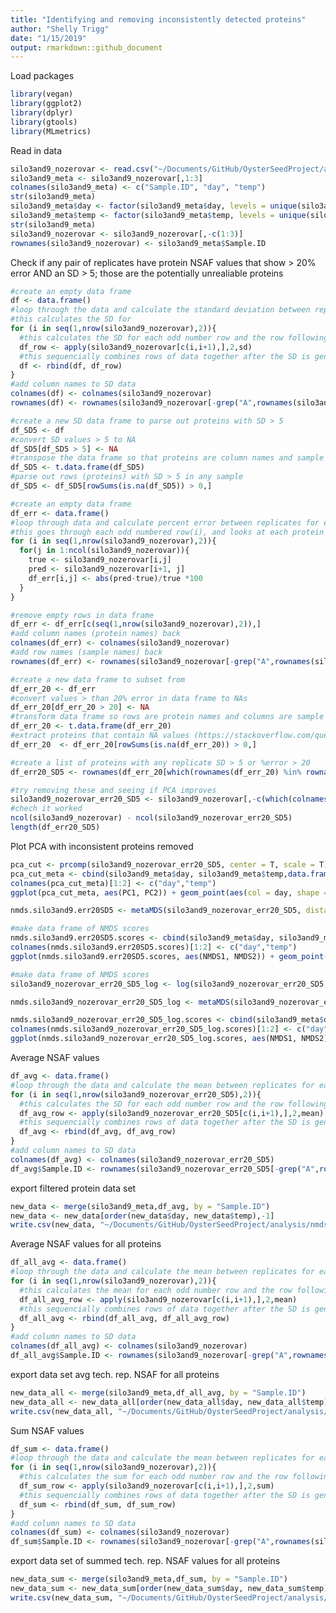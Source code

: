 ```yaml
---
title: "Identifying and removing inconsistently detected proteins"
author: "Shelly Trigg"
date: "1/15/2019"
output: rmarkdown::github_document
---
```


Load packages
```r
library(vegan)
library(ggplot2)
library(dplyr)
library(gtools)
library(MLmetrics)
```

Read in data
```r
silo3and9_nozerovar <- read.csv("~/Documents/GitHub/OysterSeedProject/analysis/nmds_R/silo3and9_nozerovals.csv", stringsAsFactors = FALSE)
silo3and9_meta <- silo3and9_nozerovar[,1:3]
colnames(silo3and9_meta) <- c("Sample.ID", "day", "temp")
str(silo3and9_meta)
silo3and9_meta$day <- factor(silo3and9_meta$day, levels = unique(silo3and9_meta$day))
silo3and9_meta$temp <- factor(silo3and9_meta$temp, levels = unique(silo3and9_meta$temp))
str(silo3and9_meta)
silo3and9_nozerovar <- silo3and9_nozerovar[,-c(1:3)]
rownames(silo3and9_nozerovar) <- silo3and9_meta$Sample.ID

```

Check if any pair of replicates have protein NSAF values that show > 20% error AND an SD > 5; those are the potentially unrealiable proteins
```r
#create an empty data frame
df <- data.frame()
#loop through the data and calculate the standard deviation between replicates for each protein
#this calculates the SD for 
for (i in seq(1,nrow(silo3and9_nozerovar),2)){
  #this calculates the SD for each odd number row and the row following it
  df_row <- apply(silo3and9_nozerovar[c(i,i+1),],2,sd)
  #this sequencially combines rows of data together after the SD is generated
  df <- rbind(df, df_row)
}
#add column names to SD data
colnames(df) <- colnames(silo3and9_nozerovar)
rownames(df) <- rownames(silo3and9_nozerovar[-grep("A",rownames(silo3and9_nozerovar)),])

#create a new SD data frame to parse out proteins with SD > 5
df_SD5 <- df
#convert SD values > 5 to NA
df_SD5[df_SD5 > 5] <- NA
#transpose the data frame so that proteins are column names and sample number is row names
df_SD5 <- t.data.frame(df_SD5)
#parse out rows (proteins) with SD > 5 in any sample
df_SD5 <- df_SD5[rowSums(is.na(df_SD5)) > 0,]

#create an empty data frame
df_err <- data.frame()
#loop through data and calculate percent error between replicates for each protein
#this goes through each odd numbered row(i), and looks at each protein (j) in each odd row then computes the percent error by comparing it to the protein (j) in the odd row + 1 (i + 1). The computed percent error is filled into the empty data frame using the same coordinates as its origin. 
for (i in seq(1,nrow(silo3and9_nozerovar),2)){
  for(j in 1:ncol(silo3and9_nozerovar)){
    true <- silo3and9_nozerovar[i,j]
    pred <- silo3and9_nozerovar[i+1, j]
    df_err[i,j] <- abs(pred-true)/true *100
  }  
}    

#remove empty rows in data frame
df_err <- df_err[c(seq(1,nrow(silo3and9_nozerovar),2)),]  
#add column names (protein names) back
colnames(df_err) <- colnames(silo3and9_nozerovar)
#add row names (sample names) back
rownames(df_err) <- rownames(silo3and9_nozerovar[-grep("A",rownames(silo3and9_nozerovar)),])

#create a new data frame to subset from
df_err_20 <- df_err
#convert values > than 20% error in data frame to NAs
df_err_20[df_err_20 > 20] <- NA
#transform data frame so rows are protein names and columns are sample names
df_err_20 <- t.data.frame(df_err_20)
#extract proteins that contain NA values (https://stackoverflow.com/questions/7980622/subset-of-rows-containing-na-missing-values-in-a-chosen-column-of-a-data-frame)
df_err_20  <- df_err_20[rowSums(is.na(df_err_20)) > 0,]

#create a list of proteins with any replicate SD > 5 or %error > 20
df_err20_SD5 <- rownames(df_err_20[which(rownames(df_err_20) %in% rownames(df_SD5)),])

#try removing these and seeing if PCA improves
silo3and9_nozerovar_err20_SD5 <- silo3and9_nozerovar[,-c(which(colnames(silo3and9_nozerovar) %in% df_err20_SD5))]
#chech it worked
ncol(silo3and9_nozerovar) - ncol(silo3and9_nozerovar_err20_SD5)
length(df_err20_SD5)
```

Plot PCA with inconsistent proteins removed
```r
pca_cut <- prcomp(silo3and9_nozerovar_err20_SD5, center = T, scale = T)
pca_cut_meta <- cbind(silo3and9_meta$day, silo3and9_meta$temp,data.frame(pca_cut$x))
colnames(pca_cut_meta)[1:2] <- c("day","temp")
ggplot(pca_cut_meta, aes(PC1, PC2)) + geom_point(aes(col = day, shape = temp)) + theme_bw() + ggtitle("PCA of ADJNSAF values where zeros were replaced with 0.1 and inconsistently detected proteins removed") + theme(plot.title = element_text(size = 7, face = "bold"))
```


```r
nmds.silo3and9.err20SD5 <- metaMDS(silo3and9_nozerovar_err20_SD5, distance = 'euclidean', k = 2, trymax = 3000, autotransform = FALSE)

#make data frame of NMDS scores
nmds.silo3and9.err20SD5.scores <- cbind(silo3and9_meta$day, silo3and9_meta$temp,data.frame(scores(nmds.silo3and9.err20SD5)))
colnames(nmds.silo3and9.err20SD5.scores)[1:2] <- c("day","temp")
ggplot(nmds.silo3and9.err20SD5.scores, aes(NMDS1, NMDS2)) + geom_point(aes(col = day, shape = temp)) + theme_bw() + ggtitle("NMDS of ADJNSAF values with zeros replaced with 0.1 and inconsistently detected proteins removed") + theme(plot.title = element_text(size = 7, face = "bold"))
```

```r
#make data frame of NMDS scores
silo3and9_nozerovar_err20_SD5_log <- log(silo3and9_nozerovar_err20_SD5,2)

nmds.silo3and9_nozerovar_err20_SD5_log <- metaMDS(silo3and9_nozerovar_err20_SD5_log, distance = 'euclidean', k = 2, trymax = 3000, autotransform = FALSE)

nmds.silo3and9_nozerovar_err20_SD5_log.scores <- cbind(silo3and9_meta$day, silo3and9_meta$temp,data.frame(scores(nmds.silo3and9_nozerovar_err20_SD5_log)))
colnames(nmds.silo3and9_nozerovar_err20_SD5_log.scores)[1:2] <- c("day","temp")
ggplot(nmds.silo3and9_nozerovar_err20_SD5_log.scores, aes(NMDS1, NMDS2)) + geom_point(aes(col = day, shape = temp)) + theme_bw() + ggtitle("NMDS of log ADJNSAF values with zeros replaced with 0.1 and inconsistently detected proteins removed") + theme(plot.title = element_text(size = 7, face = "bold"))
```

Average NSAF values 
```r
df_avg <- data.frame()
#loop through the data and calculate the mean between replicates for each protein
for (i in seq(1,nrow(silo3and9_nozerovar_err20_SD5),2)){
  #this calculates the SD for each odd number row and the row following it
  df_avg_row <- apply(silo3and9_nozerovar_err20_SD5[c(i,i+1),],2,mean)
  #this sequencially combines rows of data together after the SD is generated
  df_avg <- rbind(df_avg, df_avg_row)
}
#add column names to SD data
colnames(df_avg) <- colnames(silo3and9_nozerovar_err20_SD5)
df_avg$Sample.ID <- rownames(silo3and9_nozerovar_err20_SD5[-grep("A",rownames(silo3and9_nozerovar_err20_SD5)),])

```
export filtered protein data set
```r
new_data <- merge(silo3and9_meta,df_avg, by = "Sample.ID")
new_data <- new_data[order(new_data$day, new_data$temp),-1]
write.csv(new_data, "~/Documents/GitHub/OysterSeedProject/analysis/nmds_R/silo3and9_nozerovals_noincnstprot.csv", row.names = FALSE, quote = FALSE)
```

Average NSAF values for all proteins
```r
df_all_avg <- data.frame()
#loop through the data and calculate the mean between replicates for each protein
for (i in seq(1,nrow(silo3and9_nozerovar),2)){
  #this calculates the mean for each odd number row and the row following it
  df_all_avg_row <- apply(silo3and9_nozerovar[c(i,i+1),],2,mean)
  #this sequencially combines rows of data together after the SD is generated
  df_all_avg <- rbind(df_all_avg, df_all_avg_row)
}
#add column names to SD data
colnames(df_all_avg) <- colnames(silo3and9_nozerovar)
df_all_avg$Sample.ID <- rownames(silo3and9_nozerovar[-grep("A",rownames(silo3and9_nozerovar)),])

```

export data set avg tech. rep. NSAF for all proteins 
```r
new_data_all <- merge(silo3and9_meta,df_all_avg, by = "Sample.ID")
new_data_all <- new_data_all[order(new_data_all$day, new_data_all$temp),-1]
write.csv(new_data_all, "~/Documents/GitHub/OysterSeedProject/analysis/nmds_R/silo3and9_nozerovals_AVGs.csv", row.names = FALSE, quote = FALSE)
```

Sum NSAF values 
```r
df_sum <- data.frame()
#loop through the data and calculate the mean between replicates for each protein
for (i in seq(1,nrow(silo3and9_nozerovar),2)){
  #this calculates the sum for each odd number row and the row following it
  df_sum_row <- apply(silo3and9_nozerovar[c(i,i+1),],2,sum)
  #this sequencially combines rows of data together after the SD is generated
  df_sum <- rbind(df_sum, df_sum_row)
}
#add column names to SD data
colnames(df_sum) <- colnames(silo3and9_nozerovar)
df_sum$Sample.ID <- rownames(silo3and9_nozerovar[-grep("A",rownames(silo3and9_nozerovar)),])

```

export data set of summed tech. rep. NSAF values for all proteins
```r
new_data_sum <- merge(silo3and9_meta,df_sum, by = "Sample.ID")
new_data_sum <- new_data_sum[order(new_data_sum$day, new_data_sum$temp),-1]
write.csv(new_data_sum, "~/Documents/GitHub/OysterSeedProject/analysis/nmds_R/silo3and9_nozerovals_SUMs.csv", row.names = FALSE, quote = FALSE)
```
